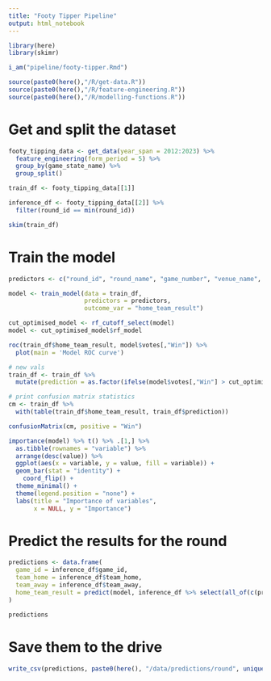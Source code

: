 ```yaml
---
title: "Footy Tipper Pipeline"
output: html_notebook
---
```


```r
library(here)
library(skimr)

i_am("pipeline/footy-tipper.Rmd")

source(paste0(here(),"/R/get-data.R"))
source(paste0(here(),"/R/feature-engineering.R"))
source(paste0(here(),"/R/modelling-functions.R"))
```

# Get and split the dataset

```r
footy_tipping_data <- get_data(year_span = 2012:2023) %>%
  feature_engineering(form_period = 5) %>%
  group_by(game_state_name) %>%
  group_split()

train_df <- footy_tipping_data[[1]]

inference_df <- footy_tipping_data[[2]] %>%
  filter(round_id == min(round_id))

skim(train_df)
```

# Train the model

```r
predictors <- c("round_id", "round_name", "game_number", "venue_name", "team_home", "team_position_home", "team_away", "team_position_away", "competition_year", "corona_season", "start_hour", "season_record_away", "season_points_for_away", "season_points_against_away", "season_points_diff_away", "season_record_home",  "season_points_for_home", "season_points_against_home","season_points_diff_home", "season_form_away", "season_points_for_form_away", "season_points_against_form_away", "season_diff_form_away", "season_form_home", "season_points_for_form_home", "season_points_against_form_home", "season_diff_form_home", "matchup_form")

model <- train_model(data = train_df, 
                     predictors = predictors,
                     outcome_var = "home_team_result")

cut_optimised_model <- rf_cutoff_select(model)
model <- cut_optimised_model$rf_model
```

```r
roc(train_df$home_team_result, model$votes[,"Win"]) %>% 
  plot(main = 'Model ROC curve')
```

```r
# new vals
train_df <- train_df %>%
  mutate(prediction = as.factor(ifelse(model$votes[,"Win"] > cut_optimised_model$cutoff[2], "Win", "Loss")))

# print confusion matrix statistics
cm <- train_df %>% 
  with(table(train_df$home_team_result, train_df$prediction))

confusionMatrix(cm, positive = "Win")
```


```r
importance(model) %>% t() %>% .[1,] %>% 
  as.tibble(rownames = "variable") %>%
  arrange(desc(value)) %>%
  ggplot(aes(x = variable, y = value, fill = variable)) +
  geom_bar(stat = "identity") +
    coord_flip() +
  theme_minimal() +
  theme(legend.position = "none") +
  labs(title = "Importance of variables",
       x = NULL, y = "Importance")
```

# Predict the results for the round

```r
predictions <- data.frame(
  game_id = inference_df$game_id,
  team_home = inference_df$team_home,
  team_away = inference_df$team_away,
  home_team_result = predict(model, inference_df %>% select(all_of(c(predictors, "home_team_result"))))
)

predictions
```

# Save them to the drive

```r
write_csv(predictions, paste0(here(), "/data/predictions/round", unique(inference_df$round_id), "_", unique(inference_df$competition_year), ".csv"))
```



